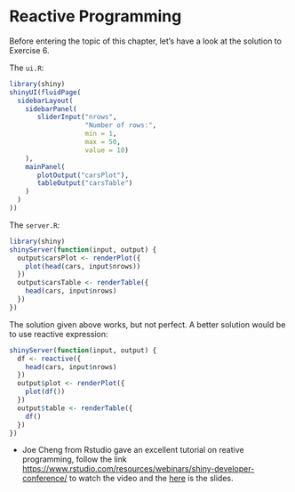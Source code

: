 # Reactive Programming

Before entering the topic of this chapter, let's have a look at the solution to Exercise 6.

The `ui.R`:

```r
library(shiny)
shinyUI(fluidPage(
  sidebarLayout(
    sidebarPanel(
       sliderInput("nrows",
                   "Number of rows:",
                   min = 1,
                   max = 50,
                   value = 10)
    ),
    mainPanel(
       plotOutput("carsPlot"),
       tableOutput("carsTable")
    )
  )
))
```

The `server.R`:

```r
library(shiny)
shinyServer(function(input, output) {
  output$carsPlot <- renderPlot({
    plot(head(cars, input$nrows))
  })
  output$carsTable <- renderTable({
    head(cars, input$nrows)
  })
})

```

The solution given above works, but not perfect. A better solution would be to use reactive expression:

```r
shinyServer(function(input, output) {
  df <- reactive({
    head(cars, input$nrows)
  })
  output$plot <- renderPlot({
    plot(df())
  })
  output$table <- renderTable({
    df()
  })
})
```

- Joe Cheng from Rstudio gave an excellent tutorial on reative programming, follow the link <https://www.rstudio.com/resources/webinars/shiny-developer-conference/> to watch the video and the [here](https://cdn.rawgit.com/rstudio/reactivity-tutorial/master/slides.html) is the slides.